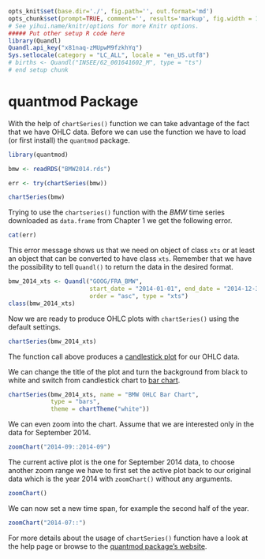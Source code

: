 ```r
opts_knit$set(base.dir='./', fig.path='', out.format='md')
opts_chunk$set(prompt=TRUE, comment='', results='markup', fig.width = 12, fig.height = 7, fig.align = "center")
# See yihui.name/knitr/options for more Knitr options.
##### Put other setup R code here
library(Quandl)
Quandl.api_key("x81naq-zMUpwM9fzkhYq")
Sys.setlocale(category = "LC_ALL", locale = "en_US.utf8")
# births <- Quandl("INSEE/62_001641602_M", type = "ts")
# end setup chunk
```

# quantmod Package

With the help of `chartSeries()` function we can take advantage of the fact that we have OHLC data.
Before we can use the function we have to load (or first install) the `quantmod` package.

```r
library(quantmod)
```

```r
bmw <- readRDS("BMW2014.rds")
```

```r
err <- try(chartSeries(bmw))
```

```r
chartSeries(bmw)
```

Trying to use the `chartseries()` function with the *BMW* time series downloaded as `data.frame` from Chapter 1
we get the following error.

```r
cat(err)
```

This error message shows us that we need on object of class `xts` or at least an object that can be converted to have class `xts`.
Remember that we have the possibility to tell `Quandl()` to return the data in the desired format.

```r
bmw_2014_xts <- Quandl("GOOG/FRA_BMW",
                       start_date = "2014-01-01", end_date = "2014-12-31",
                       order = "asc", type = "xts")
class(bmw_2014_xts)
```

Now we are ready to produce OHLC plots with `chartSeries()` using the default settings.
```r
chartSeries(bmw_2014_xts)
```

The function call above produces a [candlestick plot](https://en.wikipedia.org/wiki/Candlestick_chart) for our OHLC data.

We can change the title of the plot and turn the background from black to white and switch from candlestick chart to [bar chart](https://en.wikipedia.org/wiki/Open-high-low-close_chart).

```r
chartSeries(bmw_2014_xts, name = "BMW OHLC Bar Chart",
            type = "bars",
            theme = chartTheme("white"))
```

We can even zoom into the chart. Assume that we are interested only in the data for September 2014.

```r
zoomChart("2014-09::2014-09")
```

The current active plot is the one for September 2014 data,
to choose another zoom range we have to first set the active plot back to our original data
which is the year 2014 with `zoomChart()` without any arguments.

```r
zoomChart()
```

We can now set a new time span, for example the second half of the year.
```r
zoomChart("2014-07::")
```

For more details about the usage of `chartSeries()` function have a look at the help page
or browse to the [quantmod package's website](www.quantmod.com).